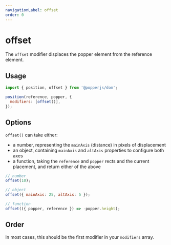 ```yaml
---
navigationLabel: offset
order: 0
---
```



# offset

The `offset` modifier displaces the popper element from the reference element.

<Offset />

## Usage

```js
import { position, offset } from '@popperjs/dom';

position(reference, popper, {
  modifiers: [offset()],
});
```

## Options

`offset()` can take either:

- a number, representing the `mainAxis` (distance) in pixels of displacement
- an object, containing `mainAxis` and `altAxis` properties to configure both
  axes
- a function, taking the `reference` and `popper` rects and the current
  placement, and return either of the above

```js
// number
offset(10);

// object
offset({ mainAxis: 25, altAxis: 5 });

// function
offset(({ popper, reference }) => -popper.height);
```

## Order

In most cases, this should be the first modifier in your `modifiers` array.
